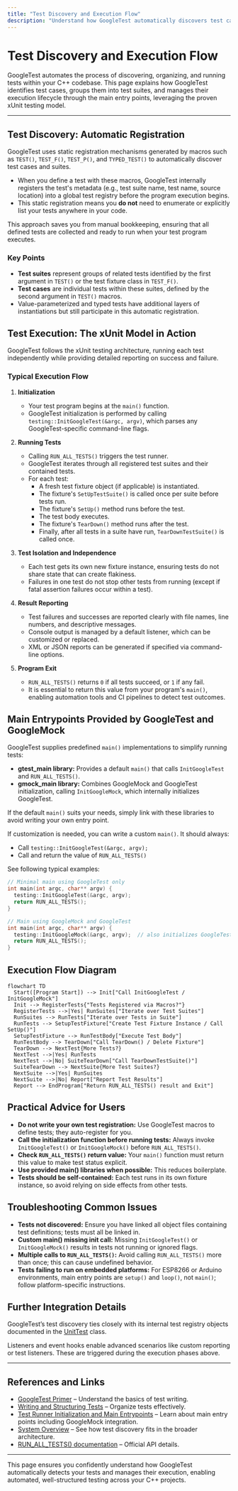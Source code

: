 ```yaml
---
title: "Test Discovery and Execution Flow"
description: "Understand how GoogleTest automatically discovers test cases, organizes them in suites, and executes them. See how main entry points invoke the appropriate initialization routines and leverage the xUnit model to run and report on tests across the codebase."
---
```


# Test Discovery and Execution Flow

GoogleTest automates the process of discovering, organizing, and running tests within your C++ codebase. This page explains how GoogleTest identifies test cases, groups them into test suites, and manages their execution lifecycle through the main entry points, leveraging the proven xUnit testing model.

---

## Test Discovery: Automatic Registration

GoogleTest uses static registration mechanisms generated by macros such as `TEST()`, `TEST_F()`, `TEST_P()`, and `TYPED_TEST()` to automatically discover test cases and suites.

- When you define a test with these macros, GoogleTest internally registers the test's metadata (e.g., test suite name, test name, source location) into a global test registry before the program execution begins.
- This static registration means you **do not** need to enumerate or explicitly list your tests anywhere in your code.

This approach saves you from manual bookkeeping, ensuring that all defined tests are collected and ready to run when your test program executes.

### Key Points

- **Test suites** represent groups of related tests identified by the first argument in `TEST()` or the test fixture class in `TEST_F()`.
- **Test cases** are individual tests within these suites, defined by the second argument in `TEST()` macros.
- Value-parameterized and typed tests have additional layers of instantiations but still participate in this automatic registration.


## Test Execution: The xUnit Model in Action

GoogleTest follows the xUnit testing architecture, running each test independently while providing detailed reporting on success and failure.

### Typical Execution Flow

1. **Initialization**
   - Your test program begins at the `main()` function.
   - GoogleTest initialization is performed by calling `testing::InitGoogleTest(&argc, argv)`, which parses any GoogleTest-specific command-line flags.

2. **Running Tests**
   - Calling `RUN_ALL_TESTS()` triggers the test runner.
   - GoogleTest iterates through all registered test suites and their contained tests.
   - For each test:
     - A fresh test fixture object (if applicable) is instantiated.
     - The fixture's `SetUpTestSuite()` is called once per suite before tests run.
     - The fixture's `SetUp()` method runs before the test.
     - The test body executes.
     - The fixture's `TearDown()` method runs after the test.
     - Finally, after all tests in a suite have run, `TearDownTestSuite()` is called once.

3. **Test Isolation and Independence**
   - Each test gets its own new fixture instance, ensuring tests do not share state that can create flakiness.
   - Failures in one test do not stop other tests from running (except if fatal assertion failures occur within a test).

4. **Result Reporting**
   - Test failures and successes are reported clearly with file names, line numbers, and descriptive messages.
   - Console output is managed by a default listener, which can be customized or replaced.
   - XML or JSON reports can be generated if specified via command-line options.

5. **Program Exit**
   - `RUN_ALL_TESTS()` returns `0` if all tests succeed, or `1` if any fail.
   - It is essential to return this value from your program's `main()`, enabling automation tools and CI pipelines to detect test outcomes.


## Main Entrypoints Provided by GoogleTest and GoogleMock

GoogleTest supplies predefined `main()` implementations to simplify running tests:

- **gtest_main library:** Provides a default `main()` that calls `InitGoogleTest` and `RUN_ALL_TESTS()`.
- **gmock_main library:** Combines GoogleMock and GoogleTest initialization, calling `InitGoogleMock`, which internally initializes GoogleTest.

If the default `main()` suits your needs, simply link with these libraries to avoid writing your own entry point.

If customization is needed, you can write a custom `main()`. It should always:

- Call `testing::InitGoogleTest(&argc, argv);`
- Call and return the value of `RUN_ALL_TESTS()`

See following typical examples:

```cpp
// Minimal main using GoogleTest only
int main(int argc, char** argv) {
  testing::InitGoogleTest(&argc, argv);
  return RUN_ALL_TESTS();
}

// Main using GoogleMock and GoogleTest
int main(int argc, char** argv) {
  testing::InitGoogleMock(&argc, argv);  // also initializes GoogleTest
  return RUN_ALL_TESTS();
}
```


## Execution Flow Diagram

```mermaid
flowchart TD
  Start([Program Start]) --> Init["Call InitGoogleTest / InitGoogleMock"]
  Init --> RegisterTests{"Tests Registered via Macros?"}
  RegisterTests -->|Yes| RunSuites["Iterate over Test Suites"]
  RunSuites --> RunTests["Iterate over Tests in Suite"]
  RunTests --> SetupTestFixture["Create Test Fixture Instance / Call SetUp()"]
  SetupTestFixture --> RunTestBody["Execute Test Body"]
  RunTestBody --> TearDown["Call TearDown() / Delete Fixture"]
  TearDown --> NextTest{More Tests?}
  NextTest -->|Yes| RunTests
  NextTest -->|No| SuiteTearDown["Call TearDownTestSuite()"]
  SuiteTearDown --> NextSuite{More Test Suites?}
  NextSuite -->|Yes| RunSuites
  NextSuite -->|No| Report["Report Test Results"]
  Report --> EndProgram["Return RUN_ALL_TESTS() result and Exit"]
```


## Practical Advice for Users

- **Do not write your own test registration:** Use GoogleTest macros to define tests; they auto-register for you.
- **Call the initialization function before running tests:** Always invoke `InitGoogleTest()` or `InitGoogleMock()` before `RUN_ALL_TESTS()`.
- **Check `RUN_ALL_TESTS()` return value:** Your `main()` function must return this value to make test status explicit.
- **Use provided main() libraries when possible:** This reduces boilerplate.
- **Tests should be self-contained:** Each test runs in its own fixture instance, so avoid relying on side effects from other tests.


## Troubleshooting Common Issues

- **Tests not discovered:** Ensure you have linked all object files containing test definitions; tests must all be linked in.
- **Custom main() missing init call:** Missing `InitGoogleTest()` or `InitGoogleMock()` results in tests not running or ignored flags.
- **Multiple calls to `RUN_ALL_TESTS()`:** Avoid calling `RUN_ALL_TESTS()` more than once; this can cause undefined behavior.
- **Tests failing to run on embedded platforms:** For ESP8266 or Arduino environments, main entry points are `setup()` and `loop()`, not `main()`; follow platform-specific instructions.


## Further Integration Details

GoogleTest’s test discovery ties closely with its internal test registry objects documented in the [UnitTest](../api-reference/core-testing-apis/test-definition.md#UnitTest) class.

Listeners and event hooks enable advanced scenarios like custom reporting or test listeners. These are triggered during the execution phases above.

---

## References and Links

- [GoogleTest Primer](../docs/primer.md) – Understand the basics of test writing.
- [Writing and Structuring Tests](../guides/core-testing-workflows/writing-and-structuring-tests.md) – Organize tests effectively.
- [Test Runner Initialization and Main Entrypoints](../api-reference/infrastructure-and-internals/test-runner-entrypoint.md) – Learn about main entry points including GoogleMock integration.
- [System Overview](../concepts/core-architecture/system-overview.md) – See how test discovery fits in the broader architecture.
- [RUN_ALL_TESTS() documentation](../api-reference/core-testing-apis/testing.md#RUN_ALL_TESTS) – Official API details.

---

This page ensures you confidently understand how GoogleTest automatically detects your tests and manages their execution, enabling automated, well-structured testing across your C++ projects.